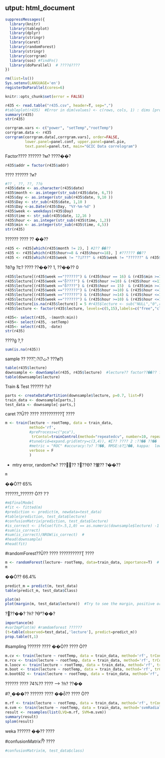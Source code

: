 
utput: html_document
---

```r
suppressMessages({
  library(knitr)
  library(tableplot)
  library(dplyr)
  library(stringr)
  library(caret)
  library(randomForest)
  library(stringr)
  library(corrgram)
  library(sos) #findFn()
  library(doParallel)  # ????ó???? 
})

rm(list=ls())
Sys.setenv(LANGUAGE='en')
registerDoParallel(cores=6)

```

```r
knitr::opts_chunk$set(error = FALSE)
```


```r
r435 <- read.table("r435.csv", header=T, sep=",")
#tableplot(r435)  #Error in dim(values) <- c(rows, cols, 1) : dims [product 85212] do not match the length of object [12]
summary(r435)
str(r435) 
```


```r
corrgram.vars <- c("power", "setTemp","rootTemp")
corrgram.data <- r435
corrgram(corrgram.data[,corrgram.vars], order=FALSE, 
         lower.panel=panel.conf, upper.panel=panel.pie, 
         text.panel=panel.txt, main="GCIC Data correlogram")
```
Factor???? ?????? ?м? ????��?



```r
r435$addr = factor(r435$addr)
```

???? ?????? ?и? 
```r
#?? , ??, ??, ??ȯ 
r435$date <- as.character(r435$date)
r435$month <- as.integer(str_sub(r435$date, 6,7))
r435$day <- as.integer(str_sub(r435$date, 9,10 ))
r435$Day <- str_sub(r435$date, 1,10 ) 
r435$Day <-as.Date(r435$Day, "%Y-%m-%d" )
r435$week <- weekdays(r435$Day)
r435$time <- str_sub(r435$date, 12,16 )
r435$hour <- as.integer(str_sub(r435$time, 1,2))
r435$min <- as.integer(str_sub(r435$time, 4,5))  
str(r435)
```

?????? ???? ?? ��?? 
```r
r435 <- r435[which(r435$month != 2), ] #2?? ��?? 
r435 <- r435[which(r435$hour>=8 & r435$hour<=18), ] #?????? ��??  
r435 <- r435[which(r435$week != "?ݿ???" & r435$week != "??????" & r435$week != "?Ͽ???"),]
```


?ð?ǥ ?Է? ???? ??��?? 1, ??��?? 0 
```r
r435$lecture[(r435$week =="??????") & (r435$hour == 16) & (r435$min >=10) & (r435$min <=50) ]  <- 15
r435$lecture[(r435$week =="ȭ????") & (r435$hour >=10) & (r435$hour <=11)& (r435$min >=10) & (r435$min <=50) ]  <- 15 
r435$lecture[(r435$week =="ȭ????") & (r435$hour == 15)  & (r435$min >=10) & (r435$min <=50) ]  <- 15
r435$lecture[(r435$week =="??????") & (r435$hour >=10) & (r435$hour <=11)& (r435$min >=10) & (r435$min <=50) ]  <- 15
r435$lecture[(r435$week =="??????") & (r435$hour >=14) & (r435$hour <=16)& (r435$min >=10) & (r435$min <=50) ]  <- 15 
r435$lecture[(r435$week =="??????") & (r435$hour >=10) & (r435$hour <=15)& (r435$min >=10) & (r435$min <=50) ]  <- 15 
r435$lecture[is.na(r435$lecture)] = 5 #r435$lecture <- sub("NULL","0",r435$lecture)
r435$lecture <- factor(r435$lecture, levels=c(5,15),labels=c("free","class"))
```


```r
r435<- select(r435, -(month:min))  
r435<- select(r435, -setTemp)  
r435<- select(r435, -date) 
str(r435)
```


????ġ ?˻? 
```r
sum(is.na(r435))
```

sample ?? ???߱?(?ٿ? ???ø?)
```r
table(r435$lecture)
downsample <- downSample(r435, r435$lecture)  #lecture?? factor??��?? ??ȯ ?ʿ?
table(downsample$lecture)
```

Train & Test ?????? ?з? 
```r
parts <- createDataPartition(downsample$lecture, p=0.7, list=F)
train_data <- downsample[parts,]
test_data <- downsample[-parts,]
```

 
caret ??Ű?? ???? ??????????Ʈ ???? 
```r
m <- train(lecture ~ rootTemp, data = train_data, 
           method='rf', 
           #preProcess=c("pca"),
            trContol=trainControl(method="repeatedcv", number=10, repeats=3, summaryFunction = twoClassSummary), #Ʃ?? ???? 1: ?ڵ? 
           #tuneGrid=expand.grid(mtry=c(3,4)), #Ʃ?? ???? 2 :??�� ??��
           #metric = "ROC" #accuracy:?з? ??��, RMSE:ȸ?͹?��, kappa:  low percentage of samples in one class
           verbose = F
           )
``` 
* mtry error, random?ϰ? ????ٰ? ?߻??ϴ? ?翬?? ?��??

```r
m
```
��Ȯ?? 65%


??????_?????? Ȯ?? ?ʿ? 
```r
#m$finalModel
#fit <- fitted(m)
#prediction <- predict(m, newdata=test_data)
#table(prediction, test_data$lecture)
#confusionMatrix(prediction, test_data$lecture)
#is_correct <- ifelse(fit>.5,1,0) == as.numeric(downsample$lecture) -1
#sum(is_correct)
#sum(is_correct)/NROW(is_correct)  #
#head(downsample)
#head(fit)
```




#randomForest??Ű?? ???? ??????????Ʈ ???? 
```r
m <- randomForest(lecture~ rootTemp, data=train_data, importance=T)  # importance ?ɼǻ??? 
m

```
��Ȯ?? 66.4%

```r
predict_m = predict(m, test_data)
table(predict_m, test_data$Class)

plot(m)
plot(margin(m, test_data$lecture))  #Try to see the margin, positive or negative, if positif it means correct classification
```
?׷??��? ?ǹ? ?ϴ°?��?



```r
importance(m)
#varImpPlot(m) #ramdomforest ??????
(t=table(observed=test_data[,'lecture'], predict=predict_m))
prop.table(t,1)
```

#sampling ?????? ???? ��Ȯ?? ???? Ȯ?? 
```r
m.cv <- train(lecture ~ rootTemp, data = train_data, method='rf', trContorl=trainControl(method="cv", number=10, repeats=10)) 
m.rcv <- train(lecture ~ rootTemp, data = train_data, method='rf', trContorl=trainControl(method="repeatedcv", number=10, repeats=10)) 
m.loocv <- train(lecture ~ rootTemp, data = train_data, method='rf', trContorl=trainControl(method="LOOCV", number=10, repeats=10)) 
m.boot <- train(lecture ~ rootTemp, data = train_data, method='rf', trContorl=trainControl(method="boot", number=10, repeats=10)) 
m.boot632 <- train(lecture ~ rootTemp, data = train_data, method='rf', trContorl=trainControl(method="boot632", number=10, repeats=10)) 
```
?????? ???? 74%?? ???? --> ?ǹ? ??�� 


#?˰���?? ?????? ???? ��ȭ?? ???? Ȯ?? 
```r
m.rf <- train(lecture ~ rootTemp, data = train_data, method='rf', trContorl=trainControl(method="repeatedcv", number=10, repeats=10)) 
m.svm <- train(lecture ~ rootTemp, data = train_data, method='svmRadial', trContorl=trainControl(method="repeatedcv", number=10, repeats=10)) #kernlab ??ġ ?ʿ? 
result <- resamples(list(LVQ=m.rf, SVM=m.svm))
summary(result)
splom(result)
```
weka ?????? ��?? ???? 



#confusionMatrix?̿? ????
```r
#confusionMatrix(m, test_data$class)
```
 

